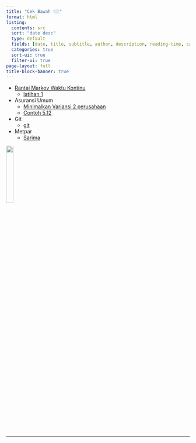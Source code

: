 ```yaml
---
title: "Cek Bawah 👇🏼"
format: html
listing:
  contents: src
  sort: "date desc"
  type: default
  fields: [date, title, subtitle, author, description, reading-time, categories]
  categories: true
  sort-ui: true
  filter-ui: true
page-layout: full
title-block-banner: true
---
```


- [Rantai Markov Waktu Kontinu](src/modstok/rantai-markov-waktu-kontinu.qmd)
  - [latihan 1](src/modstok/latihan-ctmc-1.qmd)
  
- Asuransi Umum
    - [Minimalkan Variansi 2 perusahaan](src/asum/min-Var-2firm.qmd)
    - [Contoh 5.12](src/asum/Contoh-5.12.qmd)

- Git
  - [git](src/git/git.qmd)

- Metpar
  - [Sarima](src/metpar/sarima.qmd)


![](https://external-content.duckduckgo.com/iu/?u=https%3A%2F%2Favatarfiles.alphacoders.com%2F326%2F326127.png&f=1&nofb=1&ipt=765d28fd40e17c20c5f0561a2cf74b693ce45a0f46bf2fde86bbb677a6a3e934){width="20%"}

---